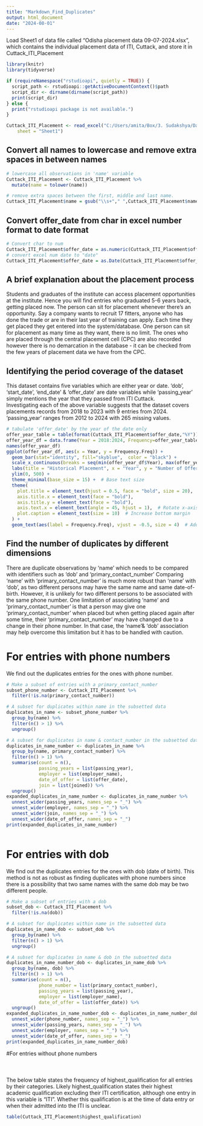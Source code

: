 ```yaml
---
title: "Markdown_Find_Duplicates"
output: html_document
date: "2024-08-01"
---
```

Load Sheet1 of data file called "Odisha placement data 09-07-2024.xlsx", which contains the individual placement data of ITI, Cuttack, and store it in Cuttack_ITI_Placement
```r
library(knitr)
library(tidyverse)

if (requireNamespace("rstudioapi", quietly = TRUE)) {
  script_path <- rstudioapi::getActiveDocumentContext()$path
  script_dir <- dirname(dirname(script_path))
  print(script_dir)
} else {
  print("rstudioapi package is not available.")
}

```




```r
Cuttack_ITI_Placement <- read_excel("C:/Users/amita/Box/3. Sudakshya/Data/Raw/Odisha placement data 09-07-2024.xlsx", 
    sheet = "Sheet1")
```


## Convert all names to lowercase and remove extra spaces in between names
```r
# lowercase all observations in 'name' variable
Cuttack_ITI_Placement <- Cuttack_ITI_Placement %>%
  mutate(name = tolower(name))

# remove extra spaces between the first, middle and last name. 
Cuttack_ITI_Placement$name = gsub("\\s+"," ",Cuttack_ITI_Placement$name)

```

## Convert offer_date from char in excel number format to date format

```r
# Convert char to num
Cuttack_ITI_Placement$offer_date = as.numeric(Cuttack_ITI_Placement$offer_date)
# convert excel num date to "date" 
Cuttack_ITI_Placement$offer_date = as.Date(Cuttack_ITI_Placement$offer_date, origin = "1899-12-30")

```
## A brief explanation about the placement process
Students and graduates of the institute can access placement opportunities at the institute. Hence you will find entries who graduated 5-6 years back, getting placed now. The person can sit for placement whenever there's an opportunity. Say a company wants to recruit 17 fitters, anyone who has done the trade or are in their last year of training can apply. Each time they get placed they get entered into the system/database. One person can sit for placement as many time as they want, there is no limit. The ones who are placed through the central placement cell (CPC) are also recorded however there is no demarcation in the database - it can be checked from the few years of placement data we have from the CPC.  

## Identifying the period coverage of the dataset
This dataset contains five variables which are either year or date. 'dob', 'start_date', 'end_date' & 'offer_date' are date variables while 'passing_year' simply mentions the year that they passed from ITI Cuttack.  
Investigating each of the above variable suggests that the dataset covers placements records from 2018 to 2023 with 9 entries from 2024. 
'passing_year' ranges from 2012 to 2024 with 265 missing values. 

```r
# tabulate 'offer_date' by the year of the date only
offer_year_table = table(format(Cuttack_ITI_Placement$offer_date,"%Y"))
offer_year_df = data.frame(Year = 2018:2024, Frequency=offer_year_table)
names(offer_year_df)
ggplot(offer_year_df, aes(x = Year, y = Frequency.Freq)) +
  geom_bar(stat="identity", fill="skyblue",  color = "black") +
  scale_x_continuous(breaks = seq(min(offer_year_df$Year), max(offer_year_df$Year), by = 1)) +
  labs(title = "Historical Placement", x = "Year", y = "Number of Offers", caption = "Number of placements measured by aggregating the number of entries with that year in their offer_date") +
  ylim(0, 500) +
  theme_minimal(base_size = 15) +  # Base text size
  theme(
    plot.title = element_text(hjust = 0.5, face = "bold", size = 20),  # Center title, bold, and larger
    axis.title.x = element_text(face = "bold"),
    axis.title.y = element_text(face = "bold"),
    axis.text.x = element_text(angle = 45, hjust = 1),  # Rotate x-axis labels
    plot.caption = element_text(size = 10)  # Increase bottom margin
  ) +
  geom_text(aes(label = Frequency.Freq), vjust = -0.5, size = 4)  # Add text labels on top of bars
```



## Find the number of duplicates by different dimensions
There are duplicate observations by 'name' which needs to be compared with identifiers such as 'dob' and 'primary_contact_number'
Comparing 'name' with 'primary_contact_number' is much more robust than 'name' with 'dob', as two different persons may have the same name and same date-of-birth. However, it is unlikely for two different persons to be associated with the same phone number. 
One limitation of associating 'name' and 'primary_contact_number' is that a person may give one 'primary_contact_number' when placed but when getting placed again after some time, their 'primary_contact_number' may have changed due to a change in their phone number. In that case, the 'name'& 'dob' association may help overcome this limitation but it has to be handled with caution.  


# For entries with phone numbers

We find out the duplicates entries for the ones with phone number. 
```r
# Make a subset of entries with a primary_contact_number
subset_phone_number <- Cuttack_ITI_Placement %>%
  filter(!is.na(primary_contact_number))

# A subset for duplicates within name in the subsetted data
duplicates_in_name <- subset_phone_number %>%
  group_by(name) %>%
  filter(n() > 1) %>%
  ungroup()

# A subset for duplicates in name & contact_number in the subsetted data
duplicates_in_name_number <- duplicates_in_name %>%
  group_by(name, primary_contact_number) %>%
  filter(n() > 1) %>%
  summarise(count = n(),
            passing_years = list(passing_year),
            employer = list(employer_name),
            date_of_offer = list(offer_date),
            join = list(joined)) %>%
  ungroup()
expanded_duplicates_in_name_number <- duplicates_in_name_number %>%
  unnest_wider(passing_years, names_sep = "_") %>%
  unnest_wider(employer, names_sep = "_") %>%
  unnest_wider(join, names_sep = "_") %>%
  unnest_wider(date_of_offer, names_sep = "_")
print(expanded_duplicates_in_name_number)



```
# For entries with dob

We find out the duplicates entries for the ones with dob (date of birth).
This method is not as robust as finding duplicates with phone numbers since there is a possibility that two same names with the same dob may be two different people. 

```r
# Make a subset of entries with a dob
subset_dob <- Cuttack_ITI_Placement %>%
  filter(!is.na(dob))

# A subset for duplicates within name in the subsetted data
duplicates_in_name_dob <- subset_dob %>%
  group_by(name) %>%
  filter(n() > 1) %>%
  ungroup()

# A subset for duplicates in name & dob in the subsetted data
duplicates_in_name_number_dob <- duplicates_in_name_dob %>%
  group_by(name, dob) %>%
  filter(n() > 1) %>%
  summarise(count = n(),
            phone_number = list(primary_contact_number),
            passing_years = list(passing_year),
            employer = list(employer_name),
            date_of_offer = list(offer_date)) %>%
  ungroup()
expanded_duplicates_in_name_number_dob <- duplicates_in_name_number_dob %>%
  unnest_wider(phone_number, names_sep = "_") %>%
  unnest_wider(passing_years, names_sep = "_") %>%
  unnest_wider(employer, names_sep = "_") %>%
  unnest_wider(date_of_offer, names_sep = "_")
print(expanded_duplicates_in_name_number_dob)

```


#For entries without phone numbers

```r

```


# 

The below table states the frequency of highest_qualification for all entries by their categories. Likely highest_qualification states their highest academic qualification excluding their ITI certification, although one entry in this variable is "ITI". Whether this qualification is at the time of data entry or when their admitted into the ITI is unclear. 

```r
table(Cuttack_ITI_Placement$highest_qualification)
```


